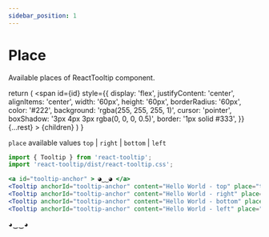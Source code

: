 ```yaml
---
sidebar_position: 1
---
```


# Place

Available places of ReactTooltip component.


  return (
    <span
      id={id}
      style={{
        display: 'flex',
        justifyContent: 'center',
        alignItems: 'center',
        width: '60px',
        height: '60px',
        borderRadius: '60px',
        color: '#222',
        background: 'rgba(255, 255, 255, 1)',
        cursor: 'pointer',
        boxShadow: '3px 4px 3px rgba(0, 0, 0, 0.5)',
        border: '1px solid #333',
      }}
      {...rest}
    >
      {children}
    </span>
  )
}

`place` available values `top` | `right` | `bottom` | `left`

```jsx
import { Tooltip } from 'react-tooltip';
import 'react-tooltip/dist/react-tooltip.css';

<a id="tooltip-anchor" > ◕‿‿◕ </a>
<Tooltip anchorId="tooltip-anchor" content="Hello World - top" place="top" />
<Tooltip anchorId="tooltip-anchor" content="Hello World - right" place="right" />
<Tooltip anchorId="tooltip-anchor" content="Hello World - bottom" place="bottom" />
<Tooltip anchorId="tooltip-anchor" content="Hello World - left" place="left" />
```

<div style={{ display: 'flex', columnGap: '16px', justifyContent: 'center', paddingTop: '36px' }}>
  <TooltipAnchor id="tooltip-anchor">◕‿‿◕</TooltipAnchor>
  <Tooltip anchorId="tooltip-anchor" content="Hello World - top" place="top" />
  <Tooltip anchorId="tooltip-anchor" content="Hello World - right" place="right" />
  <Tooltip anchorId="tooltip-anchor" content="Hello World - bottom" place="bottom" />
  <Tooltip anchorId="tooltip-anchor" content="Hello World - left" place="left" />
</div>
